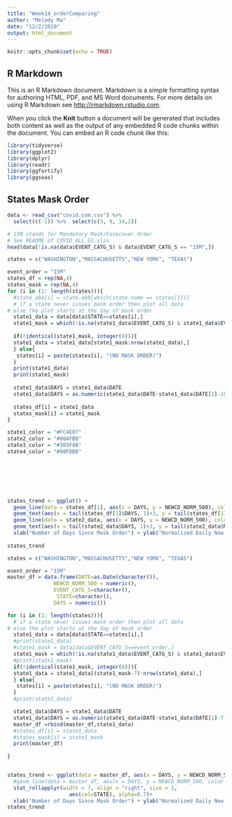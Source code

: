 ```yaml
---
title: "Week14_orderComparing"
author: "Melody Ma"
date: "12/2/2020"
output: html_document
---
```


```r
knitr::opts_chunk$set(echo = TRUE)
```

## R Markdown

This is an R Markdown document. Markdown is a simple formatting syntax for authoring HTML, PDF, and MS Word documents. For more details on using R Markdown see <http://rmarkdown.rstudio.com>.

When you click the **Knit** button a document will be generated that includes both content as well as the output of any embedded R code chunks within the document. You can embed an R code chunk like this:

```r
library(tidyverse)
library(ggplot2)
library(dplyr)
library(readr)
library(ggfortify)
library(ggseas)
```

## States Mask Order

```r
data <- read_csv("covid.com.csv") %>% 
  select(c(-1)) %>%  select(c(3, 9, 14,2)) 

# 15M stands for Mandatory Mask/Facecover Order
# See README of COVID_ALL_G1.xlsx
head(data[!is.na(data$EVENT_CATG_S) & data$EVENT_CATG_S == "15M",])
```

```r

states = c("WASHINGTON","MASSACHUSETTS","NEW YORK", "TEXAS")

event_order = "15M"
states_df = rep(NA,4)
states_mask = rep(NA,4)
for (i in (1: length(states))){
  #state_abb[i] = state.abb[which(state.name == states[i])]
  # if a state never issues mask order then plot all data
# else the plot starts at the day of mask order
  state1_data = data[data$STATE==states[i],]
  state1_mask = which(!is.na(state1_data$EVENT_CATG_S) & state1_data$EVENT_CATG_S == event_order)
  
  if(!identical(state1_mask, integer(0))){
  state1_data = state1_data[state1_mask:nrow(state1_data),]
  } else{
   states[i] = paste(states[i], "(NO MASK ORDER)")
  }
  print(state1_data)
  print(state1_mask)
  
  state1_data$DAYS = state1_data$DATE
  state1_data$DAYS = as.numeric(state1_data$DATE-state1_data$DATE[1]-10)
  
  states_df[i] = state1_data
  states_mask[i] = state1_mask
}

state1_color = "#FC4E07"
state2_color = "#00AFBB"
state3_color = "#303F4B"
state4_color = "#90FDBB"





  
```

```r
states_trend <- ggplot() +
  geom_line(data = states_df[1], aes(x = DAYS, y = NEWCD_NORM_500), color = state1_color, size = 1.25) +
  geom_text(aes(x = tail(states_df[1]$DAYS, 1)+3, y = tail(states_df[1]$NEWCD_NORM_500, 1), label = state1_abb), color = state1_color) +
  geom_line(data = state2_data, aes(x = DAYS, y = NEWCD_NORM_500), color = state2_color, size = 1.25) +
  geom_text(aes(x = tail(state2_data$DAYS, 1)+3, y = tail(state2_data$NEWCD_NORM_500, 1), label = state2_abb), color = state2_color) +
  xlab("Number of Days Since Mask Order") + ylab("Normalized Daily New Cases") + ggtitle(paste("Mask Order in", state1, "and", state2))
  
states_trend
```

```r
states = c("WASHINGTON","MASSACHUSETTS","NEW YORK", "TEXAS")

event_order = "15M"
master_df = data.frame(DATE=as.Date(character()),
               NEWCD_NORM_500 = numeric(),
               EVENT_CATG_S=character(),
                STATE=character(),
               DAYS = numeric())

for (i in (1: length(states))){
  # if a state never issues mask order then plot all data
# else the plot starts at the day of mask order
  state1_data = data[data$STATE==states[i],]
  #print(state1_data)
  #state1_mask = data[data$EVENT_CATG_S==event_order,]
  state1_mask = which(!is.na(state1_data$EVENT_CATG_S) & state1_data$EVENT_CATG_S == event_order)
  #print(state1_mask)
  if(!identical(state1_mask, integer(0))){
  state1_data = state1_data[(state1_mask-7):nrow(state1_data),]
  } else{
   states[i] = paste(states[i], "(NO MASK ORDER)")
  }
  #print(state1_data)

  state1_data$DAYS = state1_data$DATE
  state1_data$DAYS = as.numeric(state1_data$DATE-state1_data$DATE[1]-7)
  master_df =rbind(master_df,state1_data)
  #states_df[i] = state1_data
  #states_mask[i] = state1_mask
  print(master_df)
  
}


states_trend <- ggplot(data = master_df, aes(x = DAYS, y = NEWCD_NORM_500)) +
  #geom_line(data = master_df, aes(x = DAYS, y = NEWCD_NORM_500, color = STATE), size = 1, alpha = 0.7) +
  stat_rollapplyr(width = 7, align = "right", size = 1,
                    aes(col=STATE), alpha=0.7)+
  xlab("Number of Days Since Mask Order") + ylab("Normalized Daily New Cases") 
states_trend
```

